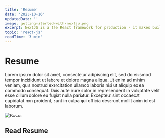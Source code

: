 ```yaml
---
title: 'Resume'
date: '2021-10-16'
updatedDate: ''
image: getting-started-with-nextjs.png
excerpt: NextJS is a the React framework for production - it makes building fullstack React apps and sites a breeze and ships with built-in SSR.
topic: 'react-js'
readTime: '3 min'
---
```



# Resume

Lorem ipsum dolor sit amet, consectetur adipiscing elit, sed do eiusmod tempor incididunt ut labore et dolore magna aliqua. Ut enim ad minim veniam, quis nostrud exercitation ullamco laboris nisi ut aliquip ex ea commodo consequat. Duis aute irure dolor in reprehenderit in voluptate velit esse cillum dolore eu fugiat nulla pariatur. Excepteur sint occaecat cupidatat non proident, sunt in culpa qui officia deserunt mollit anim id est laborum.

![Kocur](https://images.unsplash.com/photo-1586281380349-632531db7ed4?q=80&w=3570&auto=format&fit=crop)

## Read Resume

<Row>
<Embedded ratio="16x9" src="https://app.box.com/s/ha40kriex6bdg8e9lqj1lm6lopc0utx8" />
</Row>